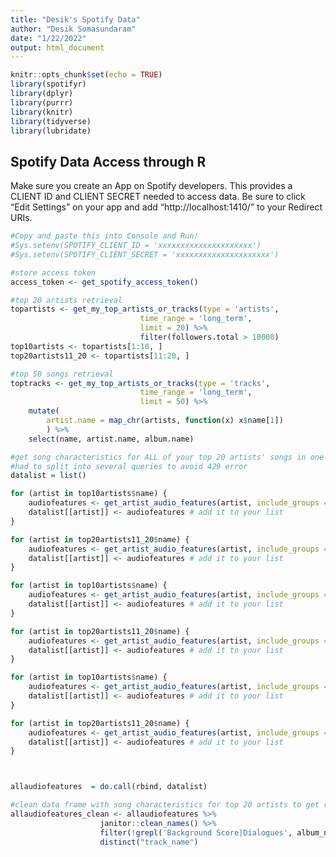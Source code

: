 ```yaml
---
title: "Desik's Spotify Data"
author: "Desik Somasundaram"
date: "1/22/2022"
output: html_document
---
```


```r
knitr::opts_chunk$set(echo = TRUE)
library(spotifyr)
library(dplyr)
library(purrr)
library(knitr)
library(tidyverse)
library(lubridate)
```

## Spotify Data Access through R
Make sure you create an App on Spotify developers.
This provides a CLIENT ID and CLIENT SECRET needed to access data.
Be sure to click "Edit Settings" on your app and add "http://localhost:1410/"
to your Redirect URIs.

```r
#Copy and paste this into Console and Run!
#Sys.setenv(SPOTIFY_CLIENT_ID = 'xxxxxxxxxxxxxxxxxxxxx')
#Sys.setenv(SPOTIFY_CLIENT_SECRET = 'xxxxxxxxxxxxxxxxxxxxx')
```


```r
#store access token
access_token <- get_spotify_access_token()
```

```r
#top 20 artists retrieval 
topartists <- get_my_top_artists_or_tracks(type = 'artists', 
                             time_range = 'long_term', 
                             limit = 20) %>% 
                             filter(followers.total > 10000)
top10artists <- topartists[1:10, ]              
top20artists11_20 <- topartists[11:20, ]  
```

```r
#top 50 songs retrieval 
toptracks <- get_my_top_artists_or_tracks(type = 'tracks', 
                             time_range = 'long_term', 
                             limit = 50) %>% 
    mutate(
        artist.name = map_chr(artists, function(x) x$name[1])
        ) %>% 
    select(name, artist.name, album.name)
```


```r
#get song characteristics for ALL of your top 20 artists' songs in one data frame
#had to split into several queries to avoid 429 error
datalist = list()

for (artist in top10artists$name) {
    audiofeatures <- get_artist_audio_features(artist, include_groups = c("album"))
    datalist[[artist]] <- audiofeatures # add it to your list
}

for (artist in top20artists11_20$name) {
    audiofeatures <- get_artist_audio_features(artist, include_groups = c("album"))
    datalist[[artist]] <- audiofeatures # add it to your list
}

for (artist in top10artists$name) {
    audiofeatures <- get_artist_audio_features(artist, include_groups = c("single"))
    datalist[[artist]] <- audiofeatures # add it to your list
}

for (artist in top20artists11_20$name) {
    audiofeatures <- get_artist_audio_features(artist, include_groups = c("single"))
    datalist[[artist]] <- audiofeatures # add it to your list
}

for (artist in top10artists$name) {
    audiofeatures <- get_artist_audio_features(artist, include_groups = c("appears_on"))
    datalist[[artist]] <- audiofeatures # add it to your list
}

for (artist in top20artists11_20$name) {
    audiofeatures <- get_artist_audio_features(artist, include_groups = c("appears_on"))
    datalist[[artist]] <- audiofeatures # add it to your list
}



allaudiofeatures  = do.call(rbind, datalist)
```

```r
#clean data frame with song characteristics for top 20 artists to get rid of duplicates and BGM
allaudiofeatures_clean <- allaudiofeatures %>% 
                    janitor::clean_names() %>% 
                    filter(!grepl('Background Score|Dialogues', album_name)) %>% 
                    distinct("track_name")
```


